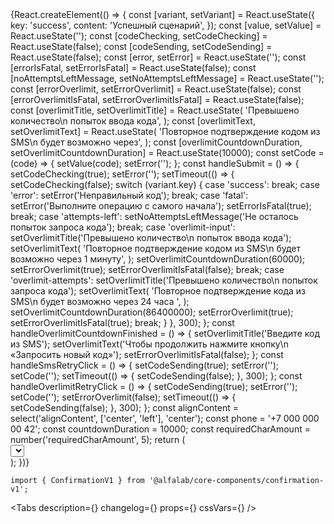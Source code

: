 

<Meta title='Components/Authentication/ConfirmationV1' component={ConfirmationV1} />

<!-- Canvas -->

<Story name='ConfirmationV1'>
    {React.createElement(() => {
        const [variant, setVariant] = React.useState({
            key: 'success',
            content: 'Успешный сценарий',
        });
        const [value, setValue] = React.useState('');
        const [codeChecking, setCodeChecking] = React.useState(false);
        const [codeSending, setCodeSending] = React.useState(false);
        const [error, setError] = React.useState('');
        const [errorIsFatal, setErrorIsFatal] = React.useState(false);
        const [noAttemptsLeftMessage, setNoAttemptsLeftMessage] = React.useState('');
        const [errorOverlimit, setErrorOverlimit] = React.useState(false);
        const [errorOverlimitIsFatal, setErrorOverlimitIsFatal] = React.useState(false);
        const [overlimitTitle, setOverlimitTitle] = React.useState(
            'Превышено количество\n попыток ввода кода',
        );
        const [overlimitText, setOverlimitText] = React.useState(
            'Повторное подтверждение кодом из SMS\n будет возможно через',
        );
        const [overlimitCountdownDuration, setOverlimitCountdownDuration] = React.useState(10000);
        const setCode = (code) => {
            setValue(code);
            setError('');
        };
        const handleSubmit = () => {
            setCodeChecking(true);
            setError('');
            setTimeout(() => {
                setCodeChecking(false);
                switch (variant.key) {
                    case 'success':
                        break;
                    case 'error':
                        setError('Неправильный код');
                        break;
                    case 'fatal':
                        setError('Выполните операцию с самого начала');
                        setErrorIsFatal(true);
                        break;
                    case 'attempts-left':
                        setNoAttemptsLeftMessage('Не осталось попыток запроса кода');
                        break;
                    case 'overlimit-input':
                        setOverlimitTitle('Превышено количество\n попыток ввода кода');
                        setOverlimitText(
                            'Повторное подтверждение кодом из SMS\n будет возможно через 1 минуту',
                        );
                        setOverlimitCountdownDuration(60000);
                        setErrorOverlimit(true);
                        setErrorOverlimitIsFatal(false);
                        break;
                    case 'overlimit-attempts':
                        setOverlimitTitle('Превышено количество\n попыток запроса кода');
                        setOverlimitText(
                            'Повторное подтверждение кода из SMS\n будет возможно через 24 часа ',
                        );
                        setOverlimitCountdownDuration(86400000);
                        setErrorOverlimit(true);
                        setErrorOverlimitIsFatal(true);
                        break;
                }
            }, 300);
        };
        const handleOverlimitCountdownFinished = () => {
            setOverlimitTitle('Введите код из SMS');
            setOverlimitText('Чтобы продолжить нажмите кнопку\n «Запросить новый код»');
            setErrorOverlimitIsFatal(false);
        };
        const handleSmsRetryClick = () => {
            setCodeSending(true);
            setError('');
            setCode('');
            setTimeout(() => {
                setCodeSending(false);
            }, 300);
        };
        const handleOverlimitRetryClick = () => {
            setCodeSending(true);
            setError('');
            setCode('');
            setErrorOverlimit(false);
            setTimeout(() => {
                setCodeSending(false);
            }, 300);
        };
        const alignContent = select('alignContent', ['center', 'left'], 'center');
        const phone = '+7 000 000 00 42';
        const countdownDuration = 10000;
        const requiredCharAmount = number('requiredCharAmount', 5);
        return (
            <div>
                <Select
                    options={[
                        { key: 'success', content: 'Успешный сценарий' },
                        { key: 'error', content: 'Сценарий с ошибкой' },
                        { key: 'fatal', content: 'Сценарий с критичной ошибкой' },
                        {
                            key: 'attempts-left',
                            content: 'Сценарий, когда кончились попытки запроса смс',
                        },
                        {
                            key: 'overlimit-input',
                            content:
                                'Сценарий, когда кончились попытки ввода и форма заблокирована',
                        },
                        {
                            key: 'overlimit-attempts',
                            content:
                                'Сценарий, когда кончились попытки запроса смс и форма заблокирована',
                        },
                    ]}
                    onChange={({ selected }) => {
                        setError('');
                        setCode('');
                        setVariant(selected);
                    }}
                    selected={variant.key}
                />
                <div style={{ display: 'flex' }}>
                    <div
                        style={{
                            display: 'flex',
                            width: '100%',
                            maxWidth: '375px',
                            margin: '16px 0 0',
                            padding: '16px',
                            boxShadow: '0 0 0 1px #eeeff1',
                            boxSizing: 'border-box',
                        }}
                    >
                        <ConfirmationV1
                            phone={phone}
                            onInputFinished={handleSubmit}
                            onSmsRetryClick={handleSmsRetryClick}
                            codeSending={codeSending}
                            codeChecking={codeChecking}
                            countdownDuration={countdownDuration}
                            code={value}
                            onInputChange={({ code }) => setCode(code)}
                            alignContent={alignContent}
                            requiredCharAmount={requiredCharAmount}
                            error={Boolean(error)}
                            errorText={error}
                            errorIsFatal={errorIsFatal}
                            noAttemptsLeftMessage={noAttemptsLeftMessage}
                            errorOverlimit={errorOverlimit}
                            errorOverlimitIsFatal={errorOverlimitIsFatal}
                            overlimitTitle={overlimitTitle}
                            overlimitText={overlimitText}
                            overlimitCountdownDuration={overlimitCountdownDuration}
                            onOverlimitSmsRetryClick={handleOverlimitRetryClick}
                            onOverlimitCountdownFinished={handleOverlimitCountdownFinished}
                        />
                    </div>
                </div>
            </div>
        );
    })}
</Story>

<!-- Docs -->

<ComponentHeader
    name='ConfirmationV1'
    version={version}
    package='@alfalab/core-components/confirmation-v1'
/>

```tsx
import { ConfirmationV1 } from '@alfalab/core-components/confirmation-v1';
```

<Tabs
    description={<Description />}
    changelog={<Changelog />}
    props={<ArgsTable of={ConfirmationV1TS} />}
    cssVars={<CssVars css={vars} />}
/>
